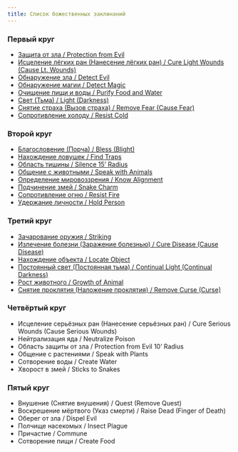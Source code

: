```yaml
---
title: Список божественных заклинаний
---
```


### Первый круг

- [Защита от зла / Protection from Evil](/magic/divine/divine-spells-1#защита-от-зла)
- [Исцеление лёгких ран (Нанесение лёгких ран) / Cure Light Wounds (Cause Lt. Wounds)](/magic/divine/divine-spells-1#исцеление-лёгких-ран)
- [Обнаружение зла / Detect Evil](/magic/divine/divine-spells-1#обнаружение-зла)
- [Обнаружение магии / Detect Magic](/magic/divine/divine-spells-1#обнаружение-магии)
- [Очищение пищи и воды / Purify Food and Water](/magic/divine/divine-spells-1#очищение-пищи-и-воды)
- [Свет (Тьма) / Light (Darkness)](/magic/divine/divine-spells-1#свет)
- [Снятие страха (Вызов страха) / Remove Fear (Cause Fear)](/magic/divine/divine-spells-1#снятие-страха)
- [Сопротивление холоду / Resist Cold](/magic/divine/divine-spells-1#сопротивление-холоду)

### Второй круг

- [Благословение (Порча) / Bless (Blight)](/magic/divine/divine-spells-2#благословение)
- [Нахождение ловушек / Find Traps](/magic/divine/divine-spells-2#нахождение-ловушек)
- [Область тишины / Silence 15’ Radius](/magic/divine/divine-spells-2#область-тишины)
- [Общение с животными / Speak with Animals](/magic/divine/divine-spells-2#общение-с-животными)
- [Определение мировоззрения / Know Alignment](/magic/divine/divine-spells-2#определение-мировоззрения)
- [Подчинение змей / Snake Charm](/magic/divine/divine-spells-2#подчинение-змей)
- [Сопротивление огню / Resist Fire](/magic/divine/divine-spells-2#сопротивление-огню)
- [Удержание личности / Hold Person](/magic/divine/divine-spells-2#удержание-личности)

### Третий круг

- [Зачарование оружия / Striking](/magic/divine/divine-spells-3#зачарование-оружия)
- [Излечение болезни (Заражение болезнью) / Cure Disease (Cause Disease)](/magic/divine/divine-spells-3#излечение-болезни)
- [Нахождение объекта / Locate Object](/magic/divine/divine-spells-3#нахождение-объекта)
- [Постоянный свет (Постоянная тьма) / Continual Light (Continual Darkness)](/magic/divine/divine-spells-3#постоянный-свет)
- [Рост животного / Growth of Animal](/magic/divine/divine-spells-3#рост-животного)
- [Снятие проклятия (Наложение проклятия) / Remove Curse (Curse)](/magic/divine/divine-spells-3#снятие-проклятия)

### Четвёртый круг

- Исцеление серьёзных ран (Нанесение серьёзных ран) / Cure Serious Wounds (Cause Serious Wounds)
- Нейтрализация яда / Neutralize Poison
- Область защиты от зла / Protection from Evil 10’ Radius
- Общение с растениями / Speak with Plants
- Сотворение воды / Create Water
- Хворост в змей / Sticks to Snakes

### Пятый круг

- Внушение (Снятие внушения) / Quest (Remove Quest)
- Воскрешение мёртвого (Указ смерти) / Raise Dead (Finger of Death)
- Оберег от зла / Dispel Evil
- Полчище насекомых / Insect Plague
- Причастие / Commune
- Сотворение пищи / Create Food
